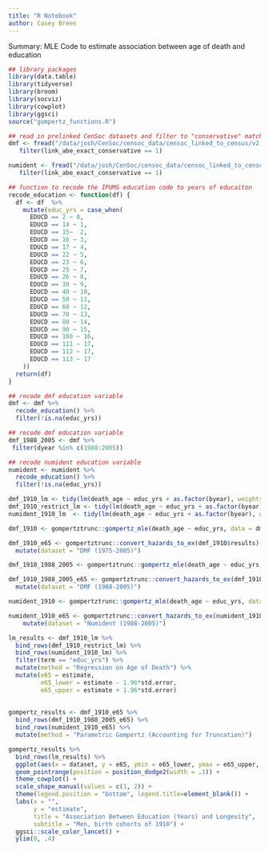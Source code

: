 ```yaml
---
title: "R Notebook"
author: Casey Breen 
---
```


Summary: MLE Code to estimate association between age of death and education 


```r
## library packages 
library(data.table)
library(tidyverse)
library(broom) 
library(socviz)
library(cowplot)      
library(ggsci)
source("gompertz_functions.R")
```



```r
## read in prelinked CenSoc datasets and filter to "conservative" matches 
dmf <- fread("/data/josh/CenSoc/censoc_data/censoc_linked_to_census/v2.1/censoc_dmf_v2.1_linked.csv") %>% 
   filter(link_abe_exact_conservative == 1)

numident <- fread("/data/josh/CenSoc/censoc_data/censoc_linked_to_census/v2.1/censoc_numident_v2.1_linked.csv") %>% 
   filter(link_abe_exact_conservative == 1)
```



```r
## function to recode the IPUMS education code to years of educaiton 
recode_education <- function(df) {
  df <- df  %>%
    mutate(educ_yrs = case_when(
      EDUCD == 2 ~ 0,
      EDUCD == 14 ~ 1,
      EDUCD == 15~  2,
      EDUCD == 16 ~ 3,
      EDUCD == 17 ~ 4,
      EDUCD == 22 ~ 5,
      EDUCD == 23 ~ 6,
      EDUCD == 25 ~ 7,
      EDUCD == 26 ~ 8,
      EDUCD == 30 ~ 9,
      EDUCD == 40 ~ 10,
      EDUCD == 50 ~ 11,
      EDUCD == 60 ~ 12,
      EDUCD == 70 ~ 13,
      EDUCD == 80 ~ 14,
      EDUCD == 90 ~ 15,
      EDUCD == 100 ~ 16,
      EDUCD == 111 ~ 17,
      EDUCD == 112 ~ 17,
      EDUCD == 113 ~ 17
    ))
  return(df)
}

## recode dmf education variable 
dmf <- dmf %>% 
  recode_education() %>% 
  filter(!is.na(educ_yrs)) 

## recode dmf education variable 
dmf_1988_2005 <- dmf %>% 
 filter(dyear %in% c(1988:2005))

## recode numident education variable 
numident <- numident %>% 
  recode_education() %>% 
  filter(!is.na(educ_yrs))
```


```r
dmf_1910_lm <- tidy(lm(death_age ~ educ_yrs + as.factor(byear), weights = weight, data = dmf %>% filter(byear %in% 1905:1914) %>% sample_n(100000))) %>% mutate(dataset = "DMF (1975-2005)")
dmf_1910_restrict_lm <- tidy(lm(death_age ~ educ_yrs + as.factor(byear), weights = weight, data = dmf_1988_2005 %>% filter(byear %in% 1905:1914) %>% sample_n(100000))) %>% mutate(dataset = "DMF (1988-2005)")
numident_1910_lm  <- tidy(lm(death_age ~ educ_yrs + as.factor(byear), weights = weight, data = numident %>% filter(byear %in% c(1905:1914) & sex == 1) %>% sample_n(100000))) %>% mutate(dataset = "Numident (1988-2005)")
```


```r
dmf_1910 <- gompertztrunc::gompertz_mle(death_age ~ educ_yrs, data = dmf %>% filter(byear %in% 1905:1914) , weights = weight) 

dmf_1910_e65 <- gompertztrunc::convert_hazards_to_ex(dmf_1910$results) %>% 
  mutate(dataset = "DMF (1975-2005)")
```

```r
dmf_1910_1988_2005 <- gompertztrunc::gompertz_mle(death_age ~ educ_yrs, data = dmf_1988_2005 %>% filter(byear %in% 1905:1914), left_trunc = 1988, right_trunc = 2005, weights = weight) 

dmf_1910_1988_2005_e65 <- gompertztrunc::convert_hazards_to_ex(dmf_1910_1988_2005$results) %>% 
  mutate(dataset = "DMF (1988-2005)")
```

```r
numident_1910 <- gompertztrunc::gompertz_mle(death_age ~ educ_yrs, data = numident %>% filter(byear %in% 1905:1914 & sex == 1), left_trunc = 1988, right_trunc = 2005, weights = weight) 

numident_1910_e65 <- gompertztrunc::convert_hazards_to_ex(numident_1910$results) %>% 
    mutate(dataset = "Numident (1988-2005)")
```


```r
lm_results <- dmf_1910_lm %>% 
  bind_rows(dmf_1910_restrict_lm) %>% 
  bind_rows(numident_1910_lm) %>% 
  filter(term == "educ_yrs") %>% 
  mutate(method = "Regression on Age of Death") %>% 
  mutate(e65 = estimate,
         e65_lower = estimate - 1.96*std.error,
         e65_upper = estimate + 1.96*std.error)
  
  
gompertz_results <- dmf_1910_e65 %>% 
  bind_rows(dmf_1910_1988_2005_e65) %>% 
  bind_rows(numident_1910_e65) %>% 
  mutate(method = "Parametric Gompertz (Accounting for Truncation)")

gompertz_results %>% 
  bind_rows(lm_results) %>% 
  ggplot(aes(x = dataset, y = e65, ymin = e65_lower, ymax = e65_upper, color = method, shape = method)) + 
  geom_pointrange(position = position_dodge2(width = .1)) + 
  theme_cowplot() + 
  scale_shape_manual(values = c(1, 2)) +
  theme(legend.position = "bottom", legend.title=element_blank()) + 
  labs(x = "",
       y = "estimate",
       title = "Association Between Education (Years) and Longevity",
       subtitle = "Men, birth cohorts of 1910") + 
  ggsci::scale_color_lancet() + 
  ylim(0, .4)
```

